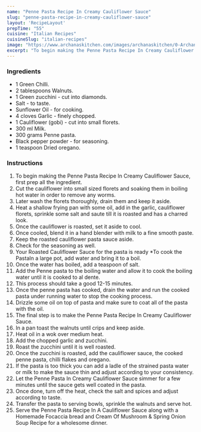 ---
name: "Penne Pasta Recipe In Creamy Cauliflower Sauce"
slug: "penne-pasta-recipe-in-creamy-cauliflower-sauce"
layout: 'RecipeLayout'
prepTime: "55"
cuisine: "Italian Recipes"
cuisineSlug: "italian-recipes"
image: "https://www.archanaskitchen.com/images/archanaskitchen/0-Archanas-Kitchen-Recipes/2016/oct-20/Pasta_In_Roasted_Cauliflower_Sauce_Recipe_And_Walnuts-1.jpg"
excerpt: "To begin making the Penne Pasta Recipe In Creamy Cauliflower Sauce, first prep all the ingredient"
---

### Ingredients

- 1 Green Chilli.
- 2 tablespoons Walnuts.
- 1 Green zucchini - cut into diamonds.
- Salt - to taste.
- Sunflower Oil - for cooking.
- 4 cloves Garlic - finely chopped.
- 1 Cauliflower (gobi) - cut into small florets.
- 300 ml Milk.
- 300 grams Penne pasta.
- Black pepper powder - for seasoning.
- 1 teaspoon Dried oregano.

### Instructions

1. To begin making the Penne Pasta Recipe In Creamy Cauliflower Sauce, first prep all the ingredient.
1. Cut the cauliflower into small sized florets and soaking them in boiling hot water in order to remove any worms.
1. Later wash the florets thoroughly, drain them and keep it aside.
1. Heat a shallow frying pan with some oil, add in the garlic, cauliflower florets, sprinkle some salt and saute till it is roasted and has a charred look.
1. Once the cauliflower is roasted, set it aside to cool.
1. Once cooled, blend it in a hand blender with milk to a fine smooth paste.
1. Keep the roasted cauliflower pasta sauce aside.
1. Check for the seasoning as well.
1. Your Roasted Cauliflower Sauce for the pasta is ready *To cook the PastaIn a large pot, add water and bring it to a boil.
1. Once the water has boiled, add a teaspoon of salt.
1. Add the Penne pasta to the boiling water and allow it to cook the boiling water until it is cooked to al dente.
1. This process should take a good 12-15 minutes.
1. Once the penne pasta has cooked, drain the water and run the cooked pasta under running water to stop the cooking process.
1. Drizzle some oil on top of pasta and make sure to coat all of the pasta with the oil.
1. The final step is to make the Penne Pasta Recipe In Creamy Cauliflower Sauce.
1. In a pan toast the walnuts until crips and keep aside.
1. Heat oil in a wok over medium heat.
1. Add the chopped garlic and zucchini.
1. Roast the zucchini until it is well roasted.
1. Once the zucchini is roasted, add the cauliflower sauce, the cooked penne pasta, chilli flakes and oregano.
1. If the pasta is too thick you can add a ladle of the strained pasta water or milk to make the sauce thin and adjust according to your consistency.
1. Let the Penne Pasta In Creamy Cauliflower Sauce simmer for a few minutes until the sauce gets well coated in the pasta.
1. Once done, turn off the heat, check the salt and spices and adjust according to taste.
1. Transfer the pasta to serving bowls, sprinkle the walnuts and serve hot.
1. Serve the Penne Pasta Recipe In A Cauliflower Sauce along with a Homemade Focaccia bread and Cream Of Mushroom & Spring Onion Soup Recipe for a wholesome dinner.

